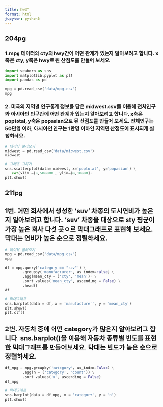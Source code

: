 ```yaml
---
title: hw3"
format: html
jupyter: python3
---
```


## 204pg
### 1.mpg 데이터의 cty와 hwy간에 어떤 관계가 있는지 알아보려고 합니다. x축은 cty, y축은 hwy로 된 산점도를 만들어 보세요.

```python
import seaborn as sns
import matplotlib.pyplot as plt
import pandas as pd

mpg = pd.read_csv("data/mpg.csv")
mpg
```


### 2. 미국의 지역별 인구통계 정보를 담은 midwest.csv를 이용해 전체인구와 아시아인 인구간에 어떤 관계가 있는지 알아보려고 합니다. x축은 poptotal, y축은 popasian으로 된 산점도를 만들어 보세요. 전체인구는 50만명 이하, 아시아인 인구는 1만명 이하인 지역만 산점도에 표시되게 설정하세요.

```python
# 데이터 불러오기 
midwest = pd.read_csv("data/midwest.csv")
midwest
```

```python
# 그래프 그리기
sns.scatterplot(data= midwest, x='poptotal', y='popasian') \
  .set(xlim =[0,500000], ylim=[0,10000])
plt.show()
```

## 211pg

## 1번. 어떤 회사에서 생성한 'suv' 차종의 도시연비가 높은지 알아보려고 합니다. 'suv' 차종을 대상으로  sty 평균이 가장 높은 회사 다섯 곳ㅇ르 막대그래프로 표현해 보세요. 막대는 연비가 높은 순으로 정렬하세요.
```python
# 데이터 불러오기
mpg = pd.read_csv("data/mpg.csv")
mpg

df = mpg.query('category == "suv"') \
        .groupby('manufacturer', as_index=False) \
        .agg(mean_cty = ('cty', 'mean')) \
        .sort_values('mean_cty', ascending = False) \
        .head()
df

# 막대그래프
sns.barplot(data = df, x = 'manufacturer', y = 'mean_cty')
plt.show()
plt.clf()
```


## 2번. 자동차 중에 어떤 category가 많은지 알아보려고 합니다. sns.barplot()을 이용해 자동차 종류별 빈도를 표현한 막대그래프를 만들어보세요. 막대는 빈도가 높은 순으로 정렬하세요.
```python
df_mpg = mpg.groupby('category', as_index=False) \
        .agg(n = ('category', 'count')) \
        .sort_values('n', ascending = False)
df_mpg

# 막대그래프
sns.barplot(data = df_mpg, x = 'category', y = 'n')
plt.show()
```